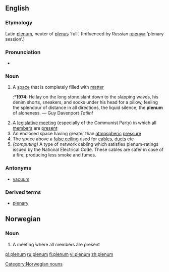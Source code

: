==English==

===Etymology===
Latin [[plenum#Latin|plenum]], neuter of [[plenus]] ‘full’.  (Influenced by Russian [[пленум]] ‘plenary session’.)

===Pronunciation===
* {{IPA|/'pli:nəm/}}

===Noun===
{{en-noun|pl2=plena}}

# A [[space]] that is completely filled with [[matter]]
#:*'''1974''': He lay on the long stone slant down to the slapping waves, his denim shorts, sneakers, and socks under his head for a pillow, feeling the splendour of distance in all directions, the liquid silence, the '''plenum''' of aloneness. — Guy Davenport ''Tatlin!''
# A [[legislative]] [[meeting]] (especially of the Communist Party) in which all [[member]]s are [[present]]
# An enclosed space having greater than [[atmospheric]] [[pressure]]
# The space above a [[false ceiling]] used for [[cable]]s, [[duct]]s etc
# ''(computing)'' A type of network cabling which satisfies plenum-ratings issued by the National Electrical Code.  These cables are safer in case of a fire, producing less smoke and fumes.

===Antonyms===
*[[vacuum]]
===Derived terms===
*[[plenary]]

== Norwegian ==
=== Noun ===
# A meeting where all members are present

[[Category:Norwegian nouns]]

[[pl:plenum]]
[[ru:plenum]]
[[fi:plenum]]
[[vi:plenum]]
[[zh:plenum]]